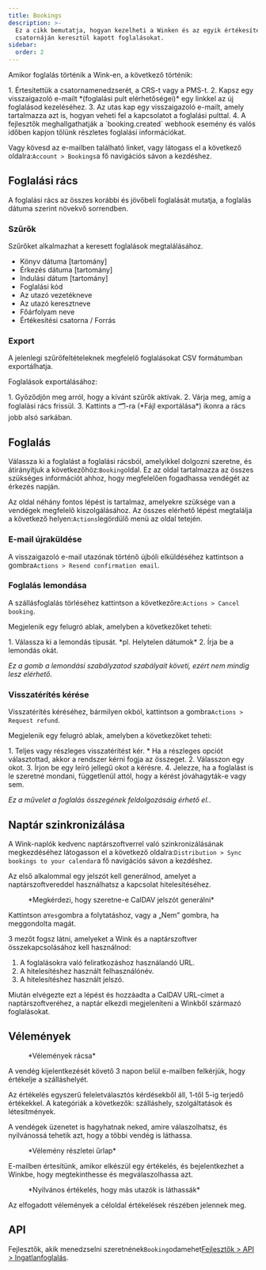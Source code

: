 ```yaml
---
title: Bookings
description: >-
  Ez a cikk bemutatja, hogyan kezelheti a Winken és az egyik értékesítési
  csatornáján keresztül kapott foglalásokat.
sidebar:
  order: 2
---
```


Amikor foglalás történik a Wink-en, a következő történik:

<Steps>
  1. Értesítettük a csatornamenedzserét, a CRS-t vagy a PMS-t.
  2. Kapsz egy visszaigazoló e-mailt *(foglalási pult elérhetőségei)* egy linkkel az új foglalásod kezeléséhez.
  3. Az utas kap egy visszaigazoló e-mailt, amely tartalmazza azt is, hogyan veheti fel a kapcsolatot a foglalási pulttal.
  4. A fejlesztők meghallgathatják a `booking.created` webhook esemény és valós időben kapjon tőlünk részletes foglalási információkat.
</Steps>


Vagy kövesd az e-mailben található linket, vagy látogass el a következő oldalra:`Account > Bookings`a fő navigációs sávon a kezdéshez.

## Foglalási rács

A foglalási rács az összes korábbi és jövőbeli foglalását mutatja, a foglalás dátuma szerint növekvő sorrendben.

### Szűrők

Szűrőket alkalmazhat a keresett foglalások megtalálásához.

* Könyv dátuma \[tartomány]
* Érkezés dátuma \[tartomány]
* Indulási dátum \[tartomány]
* Foglalási kód
* Az utazó vezetékneve
* Az utazó keresztneve
* Főárfolyam neve
* Értékesítési csatorna / Forrás

### Export

A jelenlegi szűrőfeltételeknek megfelelő foglalásokat CSV formátumban exportálhatja.

Foglalások exportálásához:

<Steps>
  1. Győződjön meg arról, hogy a kívánt szűrők aktívak.
  2. Várja meg, amíg a foglalási rács frissül.
  3. Kattints a 🗂️-ra (*Fájl exportálása*) ikonra a rács jobb alsó sarkában.
</Steps>


## Foglalás

Válassza ki a foglalást a foglalási rácsból, amelyikkel dolgozni szeretne, és átirányítjuk a következőhöz:`Booking`oldal.
Ez az oldal tartalmazza az összes szükséges információt ahhoz, hogy megfelelően fogadhassa vendégét az érkezés napján.

Az oldal néhány fontos lépést is tartalmaz, amelyekre szüksége van a vendégek megfelelő kiszolgálásához. Az összes elérhető lépést megtalálja a következő helyen:`Actions`legördülő menü az oldal tetején.

### E-mail újraküldése

A visszaigazoló e-mail utazónak történő újbóli elküldéséhez kattintson a gombra`Actions > Resend confirmation email`.

### Foglalás lemondása

A szállásfoglalás törléséhez kattintson a következőre:`Actions > Cancel booking`.

Megjelenik egy felugró ablak, amelyben a következőket teheti:

<Steps>
  1. Válassza ki a lemondás típusát. *pl. Helytelen dátumok*
  2. Írja be a lemondás okát.
</Steps>


*Ez a gomb a lemondási szabályzatod szabályait követi, ezért nem mindig lesz elérhető.*

### Visszatérítés kérése

Visszatérítés kéréséhez, bármilyen okból, kattintson a gombra`Actions > Request refund`.

Megjelenik egy felugró ablak, amelyben a következőket teheti:

<Steps>
  1. Teljes vagy részleges visszatérítést kér.
     * Ha a részleges opciót választottad, akkor a rendszer kérni fogja az összeget.
  2. Válasszon egy okot.
  3. Írjon be egy leíró jellegű okot a kérésre.
  4. Jelezze, ha a foglalást is le szeretné mondani, függetlenül attól, hogy a kérést jóváhagyták-e vagy sem.
</Steps>


*Ez a művelet a foglalás összegének feldolgozásáig érhető el.*.

## Naptár szinkronizálása

A Wink-naplók kedvenc naptárszoftverrel való szinkronizálásának megkezdéséhez látogasson el a következő oldalra:`Distribution > Sync bookings to your calendar`a fő navigációs sávon a kezdéshez.

Az első alkalommal egy jelszót kell generálnod, amelyet a naptárszoftvereddel használhatsz a kapcsolat hitelesítéséhez.

<figure>
  <CloudinaryImage width="350" height="188" resize="scale" quality="best" alt="Jelszó generálása" src="academy/caldav-pass-code" errorImage="noimage_opaque_nyrtl0.png" />

  <figcaption>*Megkérdezi, hogy szeretne-e CalDAV jelszót generálni*</figcaption>
</figure>


Kattintson a`Yes`gombra a folytatáshoz, vagy a „Nem” gombra, ha meggondolta magát.

3 mezőt fogsz látni, amelyeket a Wink és a naptárszoftver összekapcsolásához kell használnod:

1. A foglalásokra való feliratkozáshoz használandó URL.
2. A hitelesítéshez használt felhasználónév.
3. A hitelesítéshez használt jelszó.

Miután elvégezte ezt a lépést és hozzáadta a CalDAV URL-címet a naptárszoftveréhez, a naptár elkezdi megjeleníteni a Winkből származó foglalásokat.

## Vélemények

<figure>
  <CloudinaryImage width="700" height="151" resize="scale" quality="best" alt="Értékelési rács" src="academy/reviews" errorImage="noimage_opaque_nyrtl0.png" />

  <figcaption>*Vélemények rácsa*</figcaption>
</figure>


A vendég kijelentkezését követő 3 napon belül e-mailben felkérjük, hogy értékelje a szálláshelyét.

Az értékelés egyszerű feleletválasztós kérdésekből áll, 1-től 5-ig terjedő értékekkel. A kategóriák a következők: szálláshely, szolgáltatások és létesítmények.

A vendégek üzenetet is hagyhatnak neked, amire válaszolhatsz, és nyilvánossá tehetik azt, hogy a többi vendég is láthassa.

<figure>
  <CloudinaryImage width="700" height="421" resize="scale" quality="best" alt="Vélemény jóváhagyása" src="academy/review-details" errorImage="noimage_opaque_nyrtl0.png" />

  <figcaption>*Vélemény részletei űrlap*</figcaption>
</figure>


E-mailben értesítünk, amikor elkészül egy értékelés, és bejelentkezhet a Winkbe, hogy megtekinthesse és megválaszolhassa azt.

<figure>
  <CloudinaryImage width="350" height="355" resize="scale" quality="best" alt="Nyilvános felülvizsgálat" src="academy/public-review" errorImage="noimage_opaque_nyrtl0.png" />

  <figcaption>*Nyilvános értékelés, hogy más utazók is láthassák*</figcaption>
</figure>


Az elfogadott vélemények a céloldal értékelések részében jelennek meg.

## API

Fejlesztők, akik menedzselni szeretnének`Booking`odamehet[Fejlesztők > API > Ingatlanfoglalás](/developers/apis/#property-booking-api).

